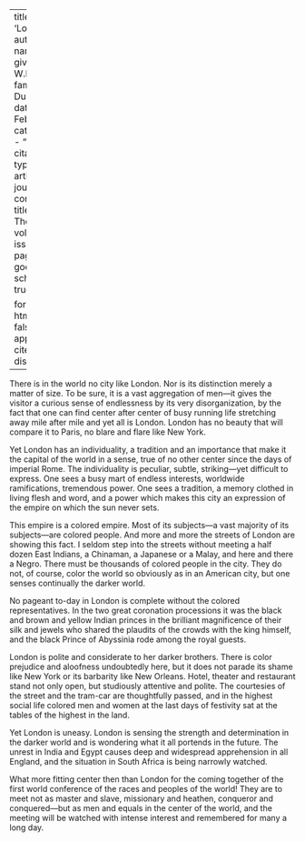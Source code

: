 
---
title: 'London'
author:
  - name:
      given: W.E.B.
      family: Du Bois
date: Feb. 1911
categories: 
  - ""
citation: 
  type: article-journal
  container-title: The Crisis
  volume: 2
  issue: 4
  page: 159
google-scholar: true

format:
  html:
    toc: false
    appendix-cite-as: display
---


There is in the world no city like London. Nor is its distinction merely a matter of size. To be sure, it is a vast aggregation of men---it gives the visitor a curious sense of endlessness by its very disorganization, by the fact that one can find center after center of busy running life stretching away mile after mile and yet all is London. London has no beauty that will compare it to Paris, no blare and flare like New York.

Yet London has an individuality, a tradition and an importance that make it the capital of the world in a sense, true of no other center since the days of imperial Rome. The individuality is peculiar, subtle, striking---yet difficult to express. One sees a busy mart of endless interests, worldwide ramifications, tremendous power. One sees a tradition, a memory clothed in living flesh and word, and a power which makes this city an expression of the empire on which the sun never sets.

This empire is a colored empire. Most of its subjects---a vast majority of its subjects---are colored people. And more and more the streets of London are showing this fact. I seldom step into the streets without meeting a half dozen East Indians, a Chinaman, a Japanese or a Malay, and here and there a Negro. There must be thousands of colored people in the city. They do not, of course, color the world so obviously as in an American city, but one senses continually the darker world.

No pageant to-day in London is complete without the colored representatives. In the two great coronation processions it was the black and brown and yellow Indian princes in the brilliant magnificence of their silk and jewels who shared the plaudits of the crowds with the king himself, and the black Prince of Abyssinia rode among the royal guests.

London is polite and considerate to her darker brothers. There is color prejudice and aloofness undoubtedly here, but it does not parade its shame like New York or its barbarity like New Orleans. Hotel, theater and restaurant stand not only open, but studiously attentive and polite. The courtesies of the street and the tram-car are thoughtfully passed, and in the highest social life colored men and women at the last days of festivity sat at the tables of the highest in the land.

Yet London is uneasy. London is sensing the strength and determination in the darker world and is wondering what it all portends in the future. The unrest in India and Egypt causes deep and widespread apprehension in all England, and the situation in South Africa is being narrowly watched.

What more fitting center then than London for the coming together of the first world conference of the races and peoples of the world! They are to meet not as master and slave, missionary and heathen, conqueror and conquered---but as men and equals in the center of the world, and the meeting will be watched with intense interest and remembered for many a long day.

